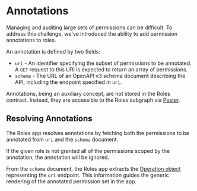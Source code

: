 # Annotations

Managing and auditing large sets of permissions can be difficult. To address this challenge, we've introduced the ability to add permission annotations to roles.

An annotation is defined by two fields:

- `uri` - An identifier specifying the subset of permissions to be annotated. A `GET` request to this URI is expected to return an array of permissions.
- `schema` - The URL of an OpenAPI v3 schema document describing the API, including the endpoint specified in `uri`.

Annotations, being an auxiliary concept, are not stored in the Roles contract. Instead, they are accessible to the Roles subgraph via [Poster](https://eips.ethereum.org/EIPS/eip-3722).

## Resolving Annotations

The Roles app resolves annotations by fetching both the permissions to be annotated from `uri` and the `schema` document.

If the given role is not granted all of the permissions scoped by the annotation, the annotation will be ignored.

From the `schema` document, the Roles app extracts the [Operation object](https://swagger.io/specification/#operation-object) representing the `uri` endpoint.
This information guides the generic rendering of the annotated permission set in the app.
